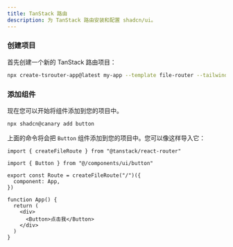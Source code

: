 ```yaml
---
title: TanStack 路由
description: 为 TanStack 路由安装和配置 shadcn/ui。
---
```


<Steps>

### 创建项目

首先创建一个新的 TanStack 路由项目：

```bash
npx create-tsrouter-app@latest my-app --template file-router --tailwind --add-ons shadcn
```

### 添加组件

现在您可以开始将组件添加到您的项目中。

```bash
npx shadcn@canary add button
```

上面的命令将会把 `Button` 组件添加到您的项目中。您可以像这样导入它：

```tsx title="src/routes/index.tsx" showLineNumbers {3,12}
import { createFileRoute } from "@tanstack/react-router"

import { Button } from "@/components/ui/button"

export const Route = createFileRoute("/")({
  component: App,
})

function App() {
  return (
    <div>
      <Button>点击我</Button>
    </div>
  )
}
```

</Steps>
